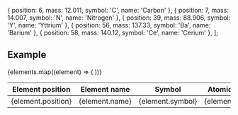
  { position: 6, mass: 12.011, symbol: 'C', name: 'Carbon' },
  { position: 7, mass: 14.007, symbol: 'N', name: 'Nitrogen' },
  { position: 39, mass: 88.906, symbol: 'Y', name: 'Yttrium' },
  { position: 56, mass: 137.33, symbol: 'Ba', name: 'Barium' },
  { position: 58, mass: 140.12, symbol: 'Ce', name: 'Cerium' },
];

<DocPage title="Table" subtitle="Render table with theme styles">

## Example

<Table>
  <thead>
    <tr>
      <th>Element position</th>
      <th>Element name</th>
      <th>Symbol</th>
      <th>Atomic mass</th>
    </tr>
  </thead>
  <tbody>
    {elements.map((element) => (
      <tr>
        <td>{element.position}</td>
        <td>{element.name}</td>
        <td>{element.symbol}</td>
        <td>{element.mass}</td>
      </tr>
    ))}
  </tbody>
</Table>

</DocPage>

